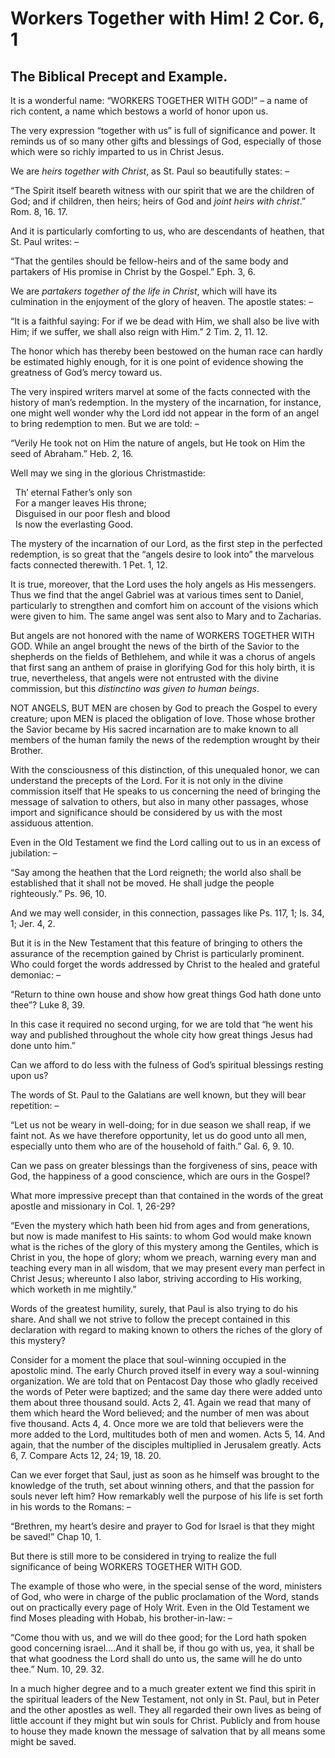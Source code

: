 # Workers Together with Him!  2 Cor. 6, 1
## The Biblical Precept and Example. {-}

It is a wonderful name:  "WORKERS TOGETHER WITH GOD!" -- a name of rich content, a name which bestows a world of honor upon us.

The very expression "together with us" is full of significance and power.  It reminds us of so many other gifts and blessings of God, especially of those which were so richly imparted to us in Christ Jesus.

We are _heirs together with Christ_, as St. Paul so beautifully states: --

"The Spirit itself beareth witness with our spirit that we are the children of God; and if children, then heirs; heirs of God and _joint heirs with christ_."  Rom. 8, 16. 17.

And it is particularly comforting to us, who are descendants of heathen, that St. Paul writes: -- 

"That the gentiles should be fellow-heirs and of the same body and partakers of His promise in Christ by the Gospel."  Eph. 3, 6.

We are _partakers together of the life in Christ_, which will have its culmination in the enjoyment of the glory of heaven.  The apostle states: --

"It is a faithful saying:  For if we be dead with Him, we shall also be live with Him; if we suffer, we shall also reign with Him."  2 Tim. 2, 11.  12.

The honor which has thereby been bestowed on the human race can hardly be estimated highly enough, for it is one point of evidence showing the greatness of God's mercy toward us.

The very inspired writers marvel at some of the facts connected with the history of man's redemption.  In the mystery of the incarnation, for instance, one might well wonder why the Lord idd not appear in the form of an angel to bring redemption to men.  But we are told: -- 

"Verily He took not on Him the nature of angels, but He took on Him the seed of Abraham."  Heb. 2, 16.

Well may we sing in the glorious Christmastide:

| 	Th' eternal Father's only son
| 	For a manger leaves His throne;
| 	Disguised in our poor flesh and blood
| 	Is now the everlasting Good.

The mystery of the incarnation of our Lord, as the first step in the perfected redemption, is so great that the "angels desire to look into" the marvelous facts connected therewith.  1 Pet. 1, 12.

It is true, moreover, that the Lord uses the holy angels as His messengers.  Thus we find that the angel Gabriel was at various times sent to Daniel, particularly to strengthen and comfort him on account of the visions which were given to him.  The same angel was sent also to Mary and to Zacharias.

But angels are not honored with the name of WORKERS TOGETHER WITH GOD.  While an angel brought the news of the birth of the Savior to the shepherds on the fields of Bethlehem, and while it was a chorus of angels that first sang an anthem of praise in glorifying God for this holy birth, it is true, nevertheless, that angels were not entrusted with the divine commission, but this _distinctino was given to human beings_.

NOT ANGELS, BUT MEN are chosen by God to preach the Gospel to every creature; upon MEN is placed the obligation of love.  Those whose brother the Savior became by His sacred incarnation are to make known to all members of the human family the news of the redemption wrought by their Brother.

With the consciousness of this distinction, of this unequaled honor, we can understand the precepts of the Lord.  For it is not only in the divine commission itself that He speaks to us concerning the need of bringing the message of salvation to others, but also in many other passages, whose import and significance should be considered by us with the most assiduous attention.

Even in the Old Testament we find the Lord calling out to us in an excess of jubilation: -- 

"Say among the heathen that the Lord reigneth; the world also shall be established that it shall not be moved.  He shall judge the people righteously."  Ps. 96, 10.

And we may well consider, in this connection, passages like Ps. 117, 1; Is. 34, 1; Jer. 4, 2.

But it is in the New Testament that this feature of bringing to others the assurance of the recemption gained by Christ is particularly prominent.  Who could forget the words addressed by Christ to the healed and grateful demoniac: -- 

"Return to thine own house and show how great things God hath done unto thee"?  Luke 8, 39.

In this case it required no second urging, for we are told that "he went his way and published throughout the whole city how great things Jesus had done unto him."

Can we afford to do less with the fulness of God's spiritual blessings resting upon us?

The words of St. Paul to the Galatians are well known, but they will bear repetition: -- 

"Let us not be weary in well-doing; for in due season we shall reap, if we faint not.  As we have therefore opportunity, let us do good unto all men, especially unto them who are of the household of faith."  Gal. 6, 9. 10.

Can we pass on greater blessings than the forgiveness of sins, peace with God, the happiness of a good conscience, which are ours in the Gospel?  

What more impressive precept than that contained in the words of the great apostle and missionary in Col. 1, 26-29?

"Even the mystery which hath been hid from ages and from generations, but now is made manifest to His saints:  to whom God would make known what is the riches of the glory of this mystery among the Gentiles, which is Christ in you, the hope of glory; whom we preach, warning every man and teaching every man in all wisdom, that we may present every man perfect in Christ Jesus; whereunto I also labor, striving according to His working, which worketh in me mightily."

Words of the greatest humility, surely, that Paul is also trying to do his share.  And shall we not strive to follow the precept contained in this declaration with regard to making known to others the riches of the glory of this mystery?

Consider for a moment the place that soul-winning occupied in the apostolic mind.  The early Church proved itself in every way a soul-winning organization.  We are told that on Pentacost Day those who gladly received the words of Peter were baptized; and the same day there were added unto them about three thousand sould.  Acts 2, 41.  Again we read that many of them which heard the Word believed; and the number of men was about five thousand.  Acts 4, 4.  Once more we are told that believers were the more added to the Lord, multitudes both of men and women.  Acts 5, 14.  And again, that the number of the disciples multiplied in Jerusalem greatly.  Acts 6, 7.  Compare Acts 12, 24; 19, 18. 20.

Can we ever forget that Saul, just as soon as he himself was brought to the knowledge of the truth, set about winning others, and that the passion for souls never left him?  How remarkably well the purpose of his life is set forth in his words to the Romans: -- 

"Brethren, my heart's desire and prayer to God for Israel is that they might be saved!"  Chap 10, 1.

But there is still more to be considered in trying to realize the full significance of being WORKERS TOGETHER WITH GOD.  

The example of those who were, in the special sense of the word, ministers of God, who were in charge of the public proclamation of the Word, stands out on practically every page of Holy Writ.  Even in the Old Testament we find Moses pleading with Hobab, his brother-in-law: -- 

"Come thou with us, and we will do thee good; for the Lord hath spoken good concerning israel....And it shall be, if thou go with us, yea, it shall be that what goodness the Lord shall do unto us, the same will he do unto thee."  Num. 10, 29. 32.

In a much higher degree and to a much greater extent we find this spirit in the spiritual leaders of the New Testament, not only in St. Paul, but in Peter and the other apostles as well.  They all regarded their own lives as being of little account if they might but win souls for Christ.  Publicly and from house to house they made known the message of salvation that by all means some might be saved.


